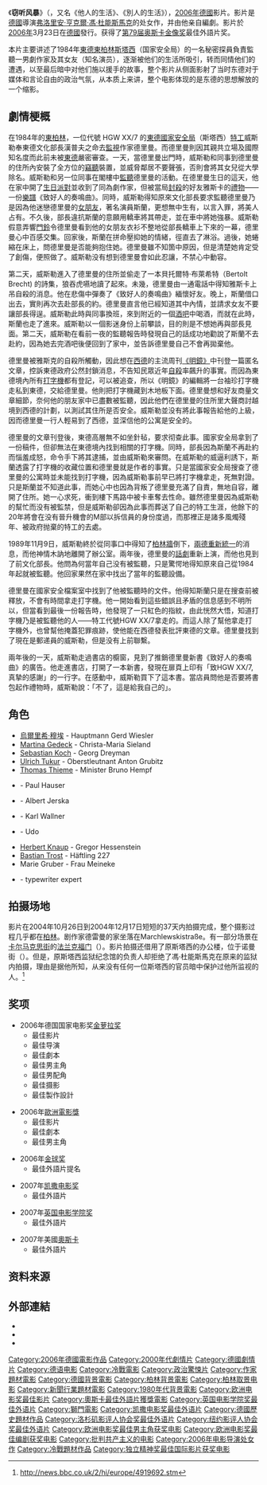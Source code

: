 {{noteTA
|T=zh-hans:窃听风暴;zh-hk:竊聽者;zh-tw:竊聽風暴;
|G1=Show
|1=zh-hans:窃听风暴;zh-hk:竊聽者;zh-tw:竊聽風暴;
}}
{{distinguish|窃听风云}}
{{Infobox Film 
  | name = -{zh-hans:窃听风暴;zh-hk:竊聽者;zh-tw:竊聽風暴;}-
  | original_name = ''{{lang|de|Das Leben der Anderen}}''
  | cn_name = 窃听风暴 / 别人的生活
  | hk_name = 竊聽者
  | tw_name = 竊聽風暴
  | image = The Lives of Others.jpg
  | caption = 《-{zh-hans:窃听风暴;zh-hk:竊聽者;zh-tw:竊聽風暴;}-》海报
  | director = [[弗洛里安·亨克爾·馮·杜能斯馬克|-{zh-hans:弗洛里安·亨克爾·馮·杜能斯馬克;zh-hk:科倫漢姬當娜絲瑪克;zh-tw:弗洛里安·亨克爾·馮·杜能斯馬克;}-]]
  | producer = [[马克思·维德曼|马克思·维德曼]]
  | writer = [[弗洛里安·亨克爾·馮·杜能斯馬克|-{zh-hans:弗洛里安·亨克爾·馮·杜能斯馬克;zh-hk:科倫漢姬當娜絲瑪克;zh-tw:弗洛里安·亨克爾·馮·杜能斯馬克;}-]]
  | starring = [[乌尔里希·穆厄|-{zh-hans:乌尔里希·穆厄; zh-hk:烏列謬希;}-]]<br />[[玛蒂娜·格德克|-{zh-hans:玛蒂娜·格德克; zh-hk:瑪天娜姬狄;}-]]<br />[[塞巴斯蒂安·科赫|塞巴斯蒂安·科赫]]<br />[[乌尔里希·图科|乌尔里希·图科]]
  | music = 	Gabriel Yared<br /> Stephane Moucha
  | cinematography = 	Hagen Bogdanski
  | editing = 	Patricia Rommel
  | distributor = [[索尼經典電影|索尼經典電影]]（美國）<br />[[博偉|博偉國際]]（德語地區）<br />[[海鵬影業|海鵬影業]]（台灣）<br />[[安樂影片|安樂影片]]（香港）
  | released = {{flagicon|Germany}} [[2006年電影|2006年]]3月23日<br />{{flagicon|Hong Kong}} 2007年2月1日<br />{{flagicon|Taiwan}} 2007年2月9日<br />{{flagicon|Taiwan}} 2021年2月26日（修復）
  | runtime = 137分鐘
  | country = {{flagicon|Germany}} [[德國|德國]]
  | language = [[德語|德語]]
  | budget = 200万美元
  | gross   = $77,356,942
  | preceded_by = 
  | followed_by = 
  | imdb_id = 0405094
  | amg_id = 1:350173
}}
《'''窃听风暴'''》（{{lang-de|Das Leben der Anderen}}，又名《他人的生活》、《別人的生活》），[[2006年电影|2006年]][[德國|德國]]影片。影片是[[德國|德國]]導演[[弗洛里安·亨克爾·馮·杜能斯馬克|弗洛里安·亨克爾·馮·杜能斯馬克]]的处女作，并由他亲自編劇。影片於[[2006年电影|2006年]]3月23日在[[德國|德國]]發行。获得了[[第79届奥斯卡金像奖|第79届奥斯卡金像奖]]最佳外語片奖。

本片主要讲述了1984年[[東德|東德]][[東柏林|東柏林]][[斯塔西|斯塔西]]（国家安全局）的一名秘密探員負責監聽一男劇作家及其女友（知名演员），逐渐被他们的生活所吸引，转而同情他们的遭遇，以至最后暗中对他们施以援手的故事，整个影片从侧面影射了当时东德对于媒体和言论自由的政治气氛，从本质上来讲，整个电影体现的是东德的思想解放的一个缩影。

==劇情梗概==
在1984年的[[東柏林|東柏林]]，一位代號 HGW XX/7 的[[斯塔西|東德國家安全局]]（斯塔西）[[特工|特工]]威斯勒奉東德文化部長漢普夫之命去[[監視|監視]]作家德里曼。而德里曼則因其親共立場及國際知名度而此前未被[[東德|東德]]嚴密審查。一天，當德里曼出門時，威斯勒和同事到德里曼的住所內安裝了全方位的[[竊聽|竊聽]]裝置，並威脅鄰居不要聲張，否則會將其女兒從大學除名。威斯勒和另一位同事在閣樓中[[監聽|監聽]]德里曼的活動。在德里曼生日的這天，他在家中開了[[生日派對|生日派對]]並收到了同為劇作家，但被當局[[封殺|封殺]]的好友雅斯卡的[[禮物|禮物]]——一份[[樂譜|樂譜]]《致好人的奏鳴曲》。同時，威斯勒得知原來文化部長要求監聽德里曼乃是因為他迷戀德里曼的[[女朋友|女朋友]]，著名演員斯蘭，更想無中生有，以言入罪，將美人占有。不久後，部長違抗斯蘭的意願用轎車將其帶走，並在車中將她強暴。威斯勒假意弄響[[門鈴|門鈴]]令德里曼看到他的女朋友衣衫不整地從部長轎車上下來的一幕，德里曼心中百感交集。回家後，斯蘭在拼命壓抑她的情緒，徑直去了淋浴。過後，她蜷縮在床上，問德里曼是否能夠抱住她。德里曼雖不知箇中原因，但是清楚她肯定受了創傷，便照做了。威斯勒没有想到德里曼會如此忍讓，不禁心中動容。

第二天，威斯勒進入了德里曼的住所並偷走了一本貝托爾特·布萊希特（Bertolt Brecht) 的詩集，狼吞虎嚥地讀了起來。未幾，德里曼由一通電話中得知雅斯卡上吊自殺的消息。他在悲傷中彈奏了《致好人的奏鳴曲》緬懷好友。晚上，斯蘭借口出去，實則再次去赴部長的約。德里曼直言他已經知道其中內情，並請求女友不要讓部長得逞。威斯勒此時與同事換班，來到附近的一個[[酒吧|酒吧]]中喝酒，而就在此時，斯蘭也走了進來。威斯勒以一個影迷身份上前攀談，目的則是不想她再與部長見面。第二天，威斯勒在看前一夜的監聽報告時發現自己的話成功地勸說了斯蘭不去赴約，因為她去完酒吧後便回到了家中，並告訴德里曼自己不會再拋棄他。

德里曼被雅斯克的自殺所觸動，因此想在[[西德|西德]]的主流周刊[[明镜|《明鏡》]]中刊登一篇匿名文章，控訴東德政府公然封鎖消息，不告知民眾近年[[自殺|自殺]]率飆升的事實。而因為東德境內所有[[打字機|打字機]]都有登記，可以被追查，所以《明鏡》的編輯將一台袖珍打字機走私到東德，交給德里曼。他則把打字機藏到木地板下面。德里曼想和好友商量文章細節，奈何他的朋友家中已盡數被監聽，因此他們在德里曼的住所里大聲商討越境到西德的計劃，以測試其住所是否安全。威斯勒並没有將此事報告給他的上級，因而德里曼一行人輕易到了西德，並深信他的公寓是安全的。

德里曼的文章刊登後，東德高層無不如坐針毡，要求彻查此事。國家安全局拿到了一份稿件，但卻無法在東德境內找到相關的打字機。同時，部長因為斯蘭不再赴約而惱羞成怒，命令手下將其逮捕，並由威斯勒來審問。在威斯勒的威逼利誘下，斯蘭透露了打字機的收藏位置和德里曼就是作者的事實。只是當國家安全局搜查了德里曼的公寓時並未能找到打字機，因為威斯勒事前早已將打字機拿走，死無對證。只是斯蘭並不知道此事，而她心中也因為背叛了德里曼充滿了自責，無地自容，離開了住所。她一心求死，衝到樓下馬路中被卡車奪去性命。雖然德里曼因為威斯勒的幫忙而没有被監禁，但是威斯勒卻因為此事而葬送了自己的特工生涯，他餘下的20年將會在没有晉升機會的M部以拆信員的身份度過，而那裡正是諸多風燭殘年、被政府抛棄的特工的去處。

1989年11月9日，威斯勒終於從同事口中得知了[[柏林牆|柏林牆]]倒下，[[兩德統一|兩德重新統一]]的消息，而他神情木訥地離開了辦公室。兩年後，德里曼的[[話劇|話劇]]重新上演，而他也見到了前文化部長。他問為何當年自己没有被監聽，只是驚愕地得知原來自己從1984年起就被監聽。他回家果然在家中找出了當年的監聽設備。

德里曼在國家安全檔案室中找到了他被監聽時的文件。他得知斯蘭只是在搜查前被釋放，不會有時間拿走打字機。他一開始看到這些錯誤且矛盾的信息感到不明所以，但當看到最後一份報告時，他發現了一只紅色的指紋，由此恍然大悟，知道打字機乃是被監聽他的人——特工代號HGW XX/7拿走的。而這人除了幫他拿走打字機外，也曾幫他掩蓋犯罪痕跡，使他能在西德發表批評東德的文章。德里曼找到了現在是郵递員的威斯勒，但是没有上前聯繫。

兩年後的一天，威斯勒走過書店的櫥窗，見到了推銷德里曼新書《致好人的奏鳴曲》的廣告。他走進書店，打開了一本新書，發現在扉頁上印有「致HGW XX/7, 真摯的感謝」的一行字。在感動中，威斯勒買下了這本書。當店員問他是否要將書包起作禮物時，威斯勒說：「不了，這是給我自己的」。

==角色==
* [[烏爾里希·穆埃|烏爾里希·穆埃]] - Hauptmann Gerd Wiesler
* [[Martina_Gedeck|Martina Gedeck]] - Christa-Maria Sieland
* [[Sebastian_Koch|Sebastian Koch]] - Georg Dreyman
* [[Ulrich_Tukur|Ulrich Tukur]] - Oberstleutnant Anton Grubitz
* [[Thomas_Thieme|Thomas Thieme]] - Minister Bruno Hempf
* {{tsl|de|Hans-Uwe Bauer}} - Paul Hauser
* {{tsl|de|Volkmar Kleinert}} - Albert Jerska
* {{tsl|de|Matthias Brenner}} - Karl Wallner
* {{tsl|de|Charly Hübner}} - Udo
* [[Herbert_Knaup|Herbert Knaup]] - Gregor Hessenstein
* [[Bastian_Trost|Bastian Trost]] - Häftling 227
* Marie Gruber - Frau Meineke
* {{tsl|de|Volker Michalowski}} - typewriter expert

== 拍摄场地 ==
影片在2004年10月26日到2004年12月17日短短的37天内拍摄完成，整个摄影过程几乎都在[[柏林|柏林]]。剧作家德雷曼的家坐落在Marchlewskistraße。有一部分场景在[[卡尔马克思街|卡尔马克思街]]的[[法兰克福门|法兰克福门]]（{{lang-de|Frankfurter Tor}}）。影片拍摄还借用了原斯塔西的办公楼，位于诺曼街（{{lang-de|Normannenstraße}}）。但是，原斯塔西监狱纪念馆的负责人却拒绝了馮·杜能斯馬克在原来的监狱内拍摄，理由是据他所知，从来没有任何一位斯塔西的官员暗中保护过他所监视的人。<ref>http://news.bbc.co.uk/2/hi/europe/4919692.stm</ref>

== 奖项 ==
*2006年德国国家电影奖[[德國電影獎|金萝拉奖]]
**最佳影片
**最佳导演
**最佳劇本
**最佳男主角
**最佳男配角
**最佳摄影
**最佳製作設計

*2006年[[歐洲電影獎|歐洲電影獎]]
**最佳影片
**最佳劇本
**最佳男主角

*2006年[[金球奖|金球奖]]
**最佳外語片提名

*2007年[[凯撒电影奖|凯撒电影奖]]
**最佳外語片

*2007年[[英国电影学院奖|英国电影学院奖]]
**最佳外語片

*2007年美國[[第79屆奧斯卡金像獎|奧斯卡]]
**最佳外語片

== 资料来源 ==
<div class="references-small">
<references />
</div>

== 外部連結 ==
* {{imdb title|id=0405094}}
* {{douban|title=窃听风暴}}
* {{rotten-tomatoes|the_lives_of_others|竊聽風暴}}

{{独立精神奖最佳国际影片}}
{{歐洲電影獎最佳影片}}
{{奥斯卡最佳外语片奖 (2001–2020)}}
{{英国电影学院奖最佳外语片}}
{{Authority control}}
{{DEFAULTSORT:Leben der Anderen, Das}}
[[Category:2006年德國電影作品|Category:2006年德國電影作品]]
[[Category:2000年代劇情片|Category:2000年代劇情片]]
[[Category:德國劇情片|Category:德國劇情片]]
[[Category:德语电影|Category:德语电影]]
[[Category:冷戰電影|Category:冷戰電影]]
[[Category:政治驚悚片|Category:政治驚悚片]]
[[Category:作家題材電影|Category:作家題材電影]]
[[Category:德國背景電影|Category:德國背景電影]]
[[Category:柏林背景電影|Category:柏林背景電影]]
[[Category:柏林取景电影|Category:柏林取景电影]]
[[Category:新聞行業題材電影|Category:新聞行業題材電影]]
[[Category:1980年代背景電影|Category:1980年代背景電影]]
[[Category:欧洲电影奖最佳影片|Category:欧洲电影奖最佳影片]]
[[Category:奧斯卡最佳外語片獲獎電影|Category:奧斯卡最佳外語片獲獎電影]]
[[Category:英国电影学院奖最佳外语片|Category:英国电影学院奖最佳外语片]]
[[Category:獅門電影|Category:獅門電影]]
[[Category:凯撒电影奖最佳外语片|Category:凯撒电影奖最佳外语片]]
[[Category:德國歷史題材作品|Category:德國歷史題材作品]]
[[Category:洛杉矶影评人协会奖最佳外语片|Category:洛杉矶影评人协会奖最佳外语片]]
[[Category:纽约影评人协会奖最佳外语片|Category:纽约影评人协会奖最佳外语片]]
[[Category:欧洲电影奖最佳男主角获奖电影|Category:欧洲电影奖最佳男主角获奖电影]]
[[Category:欧洲电影奖最佳编剧获奖电影|Category:欧洲电影奖最佳编剧获奖电影]]
[[Category:批判共产主义的电影|Category:批判共产主义的电影]]
[[Category:2006年电影导演处女作|Category:2006年电影导演处女作]]
[[Category:冷戰題材作品|Category:冷戰題材作品]]
[[Category:独立精神奖最佳国际影片获奖电影|Category:独立精神奖最佳国际影片获奖电影]]